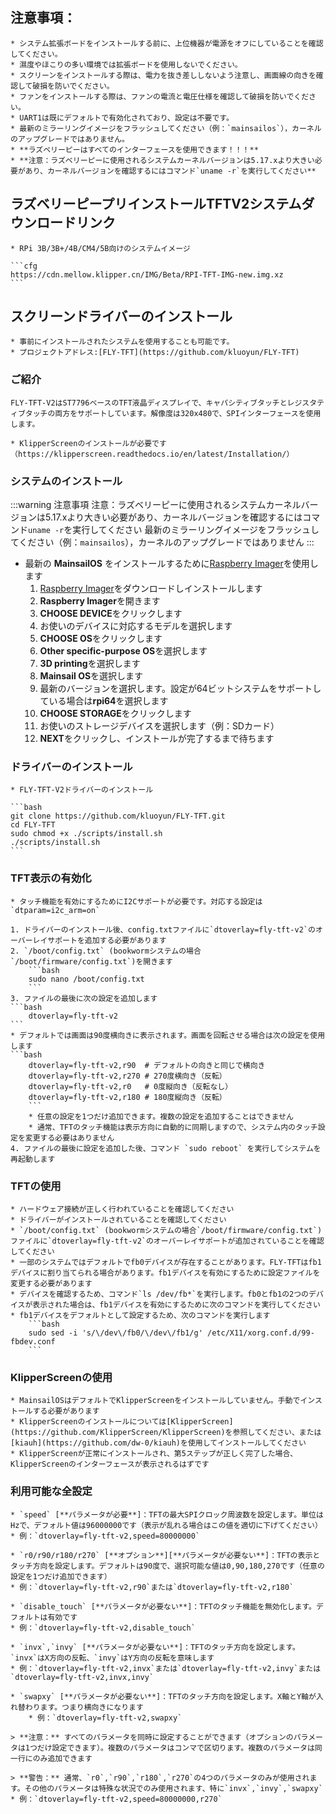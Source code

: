 ## 注意事項：

    * システム拡張ボードをインストールする前に、上位機器が電源をオフにしていることを確認してください。
    * 濕度やほこりの多い環境では拡張ボードを使用しないでください。
    * スクリーンをインストールする際は、電力を抜き差ししないよう注意し、画面線の向きを確認して破損を防いでください。
    * ファンをインストールする際は、ファンの電流と電圧仕様を確認して破損を防いでください。
    * UART1は既にデフォルトで有効化されており、設定は不要です。
    * 最新のミラーリングイメージをフラッシュしてください（例：`mainsailos`），カーネルのアップグレードではありません。
    * **ラズベリーピーはすべてのインターフェースを使用できます！！！**
    * **注意：ラズベリーピーに使用されるシステムカーネルバージョンは5.17.xより大きい必要があり、カーネルバージョンを確認するにはコマンド`uname -r`を実行してください**

## ラズベリーピープリインストールTFTV2システムダウンロードリンク

    * RPi 3B/3B+/4B/CM4/5B向けのシステムイメージ

    ```cfg
    https://cdn.mellow.klipper.cn/IMG/Beta/RPI-TFT-IMG-new.img.xz
    ```

## スクリーンドライバーのインストール

    * 事前にインストールされたシステムを使用することも可能です。
    * プロジェクトアドレス:[FLY-TFT](https://github.com/kluoyun/FLY-TFT)

### ご紹介

    FLY-TFT-V2はST7796ベースのTFT液晶ディスプレイで、キャパシティブタッチとレジスタティブタッチの両方をサポートしています。解像度は320x480で、SPIインターフェースを使用します。

    * KlipperScreenのインストールが必要です（https://klipperscreen.readthedocs.io/en/latest/Installation/）

### システムのインストール

:::warning 注意事項
注意：ラズベリーピーに使用されるシステムカーネルバージョンは5.17.xより大きい必要があり、カーネルバージョンを確認するにはコマンド`uname -r`を実行してください
最新のミラーリングイメージをフラッシュしてください（例：`mainsailos`），カーネルのアップグレードではありません
:::

* 最新の **MainsailOS** をインストールするために[Raspberry Imager](https://www.raspberrypi.com/software/)を使用します
    1. [Raspberry Imager](https://www.raspberrypi.com/software/)をダウンロードしインストールします
    2. **Raspberry Imager**を開きます
    3. **CHOOSE DEVICE**をクリックします
    4. お使いのデバイスに対応するモデルを選択します
    5. **CHOOSE OS**をクリックします
    6. **Other specific-purpose OS**を選択します
    7. **3D printing**を選択します
    8. **Mainsail OS**を選択します
    9. 最新のバージョンを選択します。設定が64ビットシステムをサポートしている場合は**rpi64**を選択します
    10. **CHOOSE STORAGE**をクリックします
    11. お使いのストレージデバイスを選択します（例：SDカード）
    12. **NEXT**をクリックし、インストールが完了するまで待ちます

### ドライバーのインストール

    * FLY-TFT-V2ドライバーのインストール

    ```bash
    git clone https://github.com/kluoyun/FLY-TFT.git
    cd FLY-TFT
    sudo chmod +x ./scripts/install.sh
    ./scripts/install.sh
    ```

### TFT表示の有効化

    * タッチ機能を有効にするためにI2Cサポートが必要です。対応する設定は`dtparam=i2c_arm=on`

    1. ドライバーのインストール後、config.txtファイルに`dtoverlay=fly-tft-v2`のオーバーレイサポートを追加する必要があります
    2. `/boot/config.txt` (bookwormシステムの場合`/boot/firmware/config.txt`)を開きます
        ```bash
        sudo nano /boot/config.txt
        ```
    3. ファイルの最後に次の設定を追加します
    ```bash
        dtoverlay=fly-tft-v2
    ```
    * デフォルトでは画面は90度横向きに表示されます。画面を回転させる場合は次の設定を使用します
    ```bash
        dtoverlay=fly-tft-v2,r90  # デフォルトの向きと同じで横向き
        dtoverlay=fly-tft-v2,r270 # 270度横向き（反転）
        dtoverlay=fly-tft-v2,r0   # 0度縦向き（反転なし）
        dtoverlay=fly-tft-v2,r180 # 180度縦向き（反転）
        ```
        * 任意の設定を1つだけ追加できます。複数の設定を追加することはできません
        * 通常、TFTのタッチ機能は表示方向に自動的に同期しますので、システム内のタッチ設定を変更する必要はありません
    4. ファイルの最後に設定を追加した後、コマンド `sudo reboot` を実行してシステムを再起動します

### TFTの使用

    * ハードウェア接続が正しく行われていることを確認してください
    * ドライバーがインストールされていることを確認してください
    * `/boot/config.txt` (bookwormシステムの場合`/boot/firmware/config.txt`)ファイルに`dtoverlay=fly-tft-v2`のオーバーレイサポートが追加されていることを確認してください
    * 一部のシステムではデフォルトでfb0デバイスが存在することがあります。FLY-TFTはfb1デバイスに割り当てられる場合があります。fb1デバイスを有効にするために設定ファイルを変更する必要があります
    * デバイスを確認するため、コマンド`ls /dev/fb*`を実行します。fb0とfb1の2つのデバイスが表示された場合は、fb1デバイスを有効にするために次のコマンドを実行してください
    * fb1デバイスをデフォルトとして設定するため、次のコマンドを実行します
        ```bash
        sudo sed -i 's/\/dev\/fb0/\/dev\/fb1/g' /etc/X11/xorg.conf.d/99-fbdev.conf
        ```

### KlipperScreenの使用

    * MainsailOSはデフォルトでKlipperScreenをインストールしていません。手動でインストールする必要があります
    * KlipperScreenのインストールについては[KlipperScreen](https://github.com/KlipperScreen/KlipperScreen)を参照してください、または[kiauh](https://github.com/dw-0/kiauh)を使用してインストールしてください
    * KlipperScreenが正常にインストールされ、第5ステップが正しく完了した場合、KlipperScreenのインターフェースが表示されるはずです

### 利用可能な全設定

    * `speed` [**パラメータが必要**]：TFTの最大SPIクロック周波数を設定します。単位はHzで、デフォルト値は96000000です（表示が乱れる場合はこの値を適切に下げてください）
    * 例：`dtoverlay=fly-tft-v2,speed=80000000` 

    * `r0/r90/r180/r270` [**オプション**][**パラメータが必要ない**]：TFTの表示とタッチ方向を設定します。デフォルトは90度で、選択可能な値は0,90,180,270です（任意の設定を1つだけ追加できます）
    * 例：`dtoverlay=fly-tft-v2,r90`または`dtoverlay=fly-tft-v2,r180`

    * `disable_touch` [**パラメータが必要ない**]：TFTのタッチ機能を無効化します。デフォルトは有効です
    * 例：`dtoverlay=fly-tft-v2,disable_touch`

    * `invx`,`invy` [**パラメータが必要ない**]：TFTのタッチ方向を設定します。`invx`はX方向の反転、`invy`はY方向の反転を意味します
    * 例：`dtoverlay=fly-tft-v2,invx`または`dtoverlay=fly-tft-v2,invy`または`dtoverlay=fly-tft-v2,invx,invy`

    * `swapxy` [**パラメータが必要ない**]：TFTのタッチ方向を設定します。X軸とY軸が入れ替わります。つまり横向きになります
        * 例：`dtoverlay=fly-tft-v2,swapxy`

    > **注意：** すべてのパラメータを同時に設定することができます（オプションのパラメータは1つだけ設定できます）。複数のパラメータはコンマで区切ります。複数のパラメータは同一行にのみ追加できます

    > **警告：** 通常、`r0`,`r90`,`r180`,`r270`の4つのパラメータのみが使用されます。その他のパラメータは特殊な状況でのみ使用されます、特に`invx`,`invy`,`swapxy`
    * 例：`dtoverlay=fly-tft-v2,speed=80000000,r270`